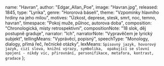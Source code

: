 
  name: "Havran",
  author: "Edgar_Allan_Poe",
  image: "Havran.jpg",
  released: 1845,
  type: "Lyrika",
  genre: "Hororová báseň",
  theme: "Vzpomínky hlavního hrdiny na jeho milou",
  motives: "Úzkost, deprese, stesk, smrt, noc, temno, havran",
  timespace: "Pokoj muže, půlnoc, autorova doba",
  composition: "Chronologická, místy retrospektivní",
  compositionNote: "18 slok, děj postupně graduje",
  narrator: "Ich",
  narratorNote: "Vypravěčem je lyrický subjekt",
  tellingMeans: "Vyprávěcí, popisný",
  speechType: "Monology, dialogy, přímá řeč, řečnické otázky",
  lexMeans: `
    Spisovný jazyk, hovorový jazyk, cizí slova, knižní výrazy, symbolika, 
    opakující se slovní spojení - nikdy víc, přirovnání, personifikace, metafora, kontrast, gradace
            `
};

<Title book={book} />

<Book book={book} />

## Postavy

### Vypravěč (Lyrický subjekt)
- Těžce nese smrt své Leonory a nemůže na ni přestat myslet
- Na jiné myšlenky se snaží přijít za pomocí čtení knih (ale vzpomínky jsou silnější a nedovedou mu děat nic jiného)
- Rozhovor s havranem ho ničí a je mu velmi nepříjemný

### Havran
- Velmi tajemný, zlý a děsivý
- Je metaforou smrti jeho milé Leonory - Myšenka na ni ho nikdy neopustí stejně jako havran
- Pořád opakuje frázi: "nikdy víc" - Navozuje děsivou atmoséru
- Vypravěč si o něm myslí že je symbolem zla a nenávisti

### Lenora
- milenka vypravěče, která zemřela
- nemůže na ni přestat myslet

## Děj

Lyrickým subjektem (vypravěčem) je hlavní postava, tedy osamělý muž trýzněný horečkou a především 
mučivými vzpomínkami na zemřelou dívku Lenoru, k níž marně hledá cestu čtením v okultních 
svazcích. Vypravěče vystraší o půlnoci šramot. Ukáže se, že původcem podivných zvuků je 
havran, který vzápětí vletí do jeho pokoje a znepokojuje muže svou záhadností. Na všechny otázky, 
zpočátku míněné žertem, přitom odpovídá jedním slovem – nevermore (do češtiny překládáno většinou 
jako víckrát ne nebo nikdy víc, občas ponecháváno v originále). Mužův neklid se stupňuje v paniku a posléze v hrůzu. Snaží se 
krkavce vyhnat, ten ale zůstává na svém místě. V závěru lyrický subjekt metaforicky 
konstatuje, že krkavec už nikdy neodletí z jeho duše. <i className="text-gray"> (Wikipedie, upraveno)</i>

<EdgarAllanPoe />

<Romantismus />
